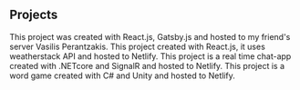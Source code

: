 ## Projects

<ProjectCard title="My Portofolio" link="https://github.com/irakfouk/My-Portofolio" bg="linear-gradient(to right, #D4145A 0%, #FBB03B 100%)">
This project was created with React.js, Gatsby.js and hosted to my friend's server Vasilis Perantzakis.
</ProjectCard>

<ProjectCard title="Weather-App" link="https://github.com/irakfouk/Weather-App" bg="linear-gradient(to right, #AA0768 0%, #61045F 100%)">
This project created with React.js, it uses weatherstack API and hosted to Netlify.</ProjectCard>

<ProjectCard title=".NETcore-App[Coming Soon]" link="https://github.com/irakfouk" bg="linear-gradient(to right, #D4145A 0%, #FBB03B 100%)">
This project is a real time chat-app created with .NETcore and SignalR and hosted to Netlify.</ProjectCard>

<ProjectCard title="Game-App[Coming Soon]" link="https://github.com/irakfouk" bg="linear-gradient(to right, #AA0768 0%, #61045F 100%)">
This project is a word game created with C# and Unity and hosted to Netlify.</ProjectCard>